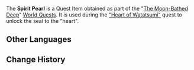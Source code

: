 {{Item Infobox
|id           = 100894
|image        = Item Spirit Pearl.png
|type         = Quest Items
|rarity       = 4
|source1      = [["Eye of Watatsumi"]] Quest Reward
|source2      = [["Fang of Watatsumi"]] Quest Reward
|source3      = [["Fin of Watatsumi"]] Quest Reward
|source4      = [["Tail of Watatsumi"]] Quest Reward
|description  = An ancient, vibrant pearl, within which lies the secret of the ocean depths.
}}
The '''Spirit Pearl''' is a Quest Item obtained as part of the "[[The Moon-Bathed Deep]]" [[World Quest]]s. It is used during the [["Heart of Watatsumi"]] quest to unlock the seal to the "heart".

==Other Languages==
{{Other Languages
|en      = Spirit Pearl
|zhs     = 御灵珠
|zhs_rm  = Yù Líng Zhū
|zht     = 御靈珠
|zht_rm  = Yù Líng Zhū
|zh_tl   = Royal Spirit Pearl
|ja      = 御霊真珠
|ja_tl   = 
|ja_rm   = Mitama Shinju
|ko      = 어령 진주
|ko_rm   = Eoryeong Jinju
|ko_tl   = Spirit Pearl
|es      = Perla espiritual
|es_tl   = Spiritual Pearl
|fr      = Perle d'esprit
|fr_tl   = Spirit Pearl
|ru      = Жемчужина духа
|ru_tl   = 
|th      = Spirit Pearl
|vi      = Ngự Linh Châu
|vi_tl   = 
|de      = Geisterperle
|de_tl   = Ghost Pearl
|id      = Spirit Pearl
|pt      = Pérola do Espírito
|pt_tl   = 
}}

==Change History==
{{Change History|2.1}}